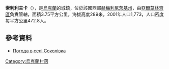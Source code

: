 {{coord|49|8|50|N|26|51|58|E|scale:100000|display=title}}

'''索利利夫卡'''（{{lang-uk|Соколівка}}），是[[烏克蘭|烏克蘭]]的城鎮，位於該國西部[[赫梅利尼茨基州|赫梅利尼茨基州]]，由[[亞爾莫林齊區|亞爾莫林齊區]]負責管轄，面積3.75平方公里，海拔高度289米，2001年人口1,773，人口密度每平方公里472.8人。

==參考資料==
* [http://weather.in.ua/ua/hmel'nickaja/24406 Погода в селі Соколівка] {{Wayback|url=http://weather.in.ua/ua/hmel%27nickaja/24406 |date=20111220115422 }}

{{Ukraine-geo-stub}}
[[Category:烏克蘭村落|Category:烏克蘭村落]]
